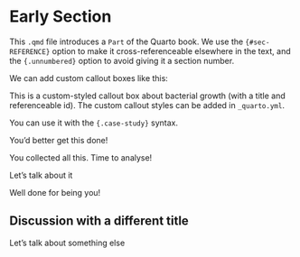 # Early Section {#sec-early .unnumbered}

This `.qmd` file introduces a `Part` of the Quarto book. We use the `{#sec-REFERENCE}` option to make it cross-referenceable elsewhere in the text, and the `{.unnumbered}` option to avoid giving it a section number.

We can add custom callout boxes like this: 

::: {.case-study}
This is a custom-styled callout box about bacterial growth (with a title and referenceable id). The custom callout styles can be added in `_quarto.yml`.

You can use it with the `{.case-study}` syntax.
:::

::: {.todo collapse="true"}
You'd better get this done!
:::

::: {.data}
You collected all this. Time to analyse!
:::

::: {.discussion}
Let's talk about it
:::

::: {.thumbs-up}
Well done for being you!
:::

::: {.discussion}
## Discussion with a different title

Let's talk about something else
:::
